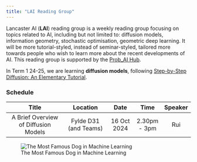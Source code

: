 ```yaml
---
title: "LAI Reading Group"
---
```


Lancaster AI (**LAI**) reading group is a weekly reading group focusing on topics related to AI, including but not limited to: diffusion models, information geometry, stochastic optimisation, geometric deep learning. It will be more tutorial-styled, instead of seminar-styled, tailored more towards people who wish to learn more about the recent developments of AI. This reading group is supported by the [Prob_AI Hub](https://www.probai.uk/).

In Term 1 24-25, we are learning **diffusion models**, following [Step-by-Step Diffusion: An Elementary Tutorial](https://arxiv.org/abs/2406.08929). 

### Schedule

| Title | Location | Date | Time | Speaker |
|:---------:|:------:|:---:|:---:|:-:|
| A Brief Overview of Diffusion Models      | Fylde D31 (and Teams)  | 16 Oct 2024 |   2.30pm - 3pm   |  Rui     |


![The Most Famous Dog in Machine Learning](./songyang_dog)